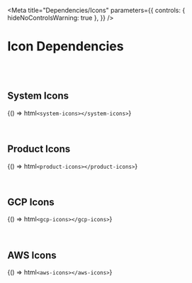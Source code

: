 
<Meta
  title="Dependencies/Icons"
  parameters={{
    controls: { hideNoControlsWarning: true },
  }}
/>

# Icon Dependencies

<br />
<br />

## System Icons

<f-divider></f-divider>

<Story name="System Icons">{() => html`<system-icons></system-icons>`}</Story>

<br />

## Product Icons

<f-divider></f-divider>

<Story name="Product Icons">{() => html`<product-icons></product-icons>`}</Story>

<br />

## GCP Icons

<f-divider></f-divider>

<Story name="GCP Icons">{() => html`<gcp-icons></gcp-icons>`}</Story>

<br />

## AWS Icons

<f-divider></f-divider>

<Story name="AWS Icons">{() => html`<aws-icons></aws-icons>`}</Story>
